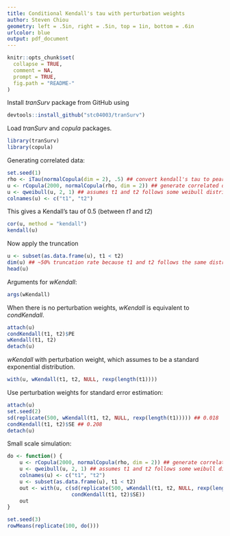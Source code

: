 ```yaml
---
title: Conditional Kendall's tau with perturbation weights
author: Steven Chiou
geometry: left = .5in, right = .5in, top = 1in, bottom = .6in
urlcolor: blue
output: pdf_document
---
```



```r
knitr::opts_chunk$set(
  collapse = TRUE,
  comment = NA, 
  prompt = TRUE,
  fig.path = "README-"
)
```

Install *tranSurv* package from GitHub using 
```r
devtools::install_github("stc04003/tranSurv")
```


Load *tranSurv* and *copula* packages.
```r
library(tranSurv)
library(copula)
``` 

Generating correlated data:
```r
set.seed(1)
rho <- iTau(normalCopula(dim = 2), .5) ## convert kendall's tau to pearson's rho
u <- rCopula(2000, normalCopula(rho, dim = 2)) ## generate correlated data
u <- qweibull(u, 2, 1) ## assumes t1 and t2 follows some weibull distribution
colnames(u) <- c("t1", "t2")
```

This gives a Kendall's tau of 0.5 (between *t1* and *t2*)
```r
cor(u, method = "kendall")
kendall(u)
```

Now apply the truncation
```r
u <- subset(as.data.frame(u), t1 < t2) 
dim(u) ## ~50% truncation rate because t1 and t2 follows the same distribution
head(u)
```

Arguments for *wKendall*:
```r
args(wKendall)
```

When there is no perturbation weights, *wKendall* is equivalent to *condKendall*.
```r
attach(u)
condKendall(t1, t2)$PE
wKendall(t1, t2)
detach(u)
```

*wKendall* with perturbation weight, which assumes to be a standard exponential distribution.
```r
with(u, wKendall(t1, t2, NULL, rexp(length(t1))))
```

Use perturbation weights for standard error estimation:
```r
attach(u)
set.seed(2)
sd(replicate(500, wKendall(t1, t2, NULL, rexp(length(t1))))) ## 0.018
condKendall(t1, t2)$SE ## 0.208
detach(u)
```

Small scale simulation:
```r
do <- function() {
    u <- rCopula(2000, normalCopula(rho, dim = 2)) ## generate correlated data
    u <- qweibull(u, 2, 1) ## assumes t1 and t2 follows some weibull distribution
    colnames(u) <- c("t1", "t2")
    u <- subset(as.data.frame(u), t1 < t2)
    out <- with(u, c(sd(replicate(500, wKendall(t1, t2, NULL, rexp(length(t1))))) ,
                     condKendall(t1, t2)$SE))
    out
}

set.seed(3)
rowMeans(replicate(100, do())) 
```